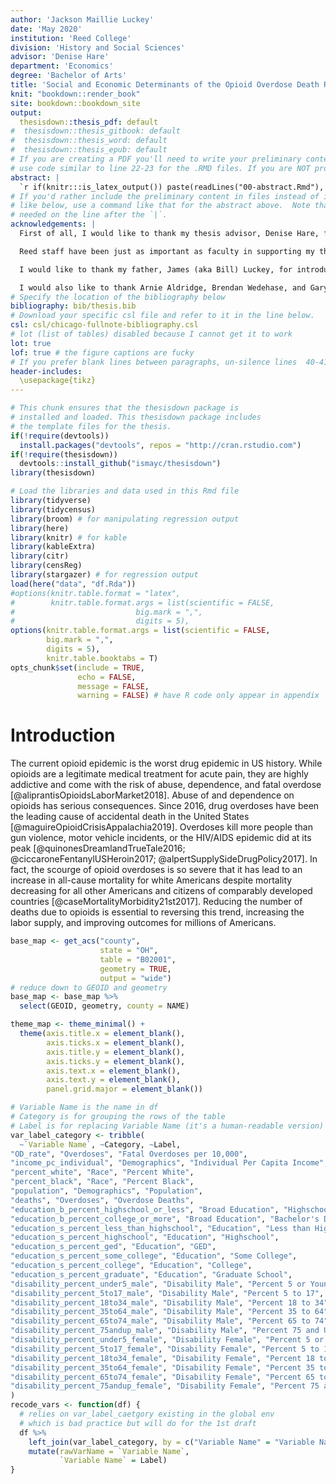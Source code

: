 ```yaml
---
author: 'Jackson Maillie Luckey'
date: 'May 2020'
institution: 'Reed College'
division: 'History and Social Sciences'
advisor: 'Denise Hare'
department: 'Economics'
degree: 'Bachelor of Arts'
title: 'Social and Economic Determinants of the Opioid Overdose Death Rate in Ohio'
knit: "bookdown::render_book"
site: bookdown::bookdown_site
output: 
  thesisdown::thesis_pdf: default
#  thesisdown::thesis_gitbook: default
#  thesisdown::thesis_word: default
#  thesisdown::thesis_epub: default
# If you are creating a PDF you'll need to write your preliminary content (e.g., abstract, acknowledgements) here or
# use code similar to line 22-23 for the .RMD files. If you are NOT producing a PDF, you can delete or silence lines 21-32 in this YAML header.
abstract: |
  `r if(knitr:::is_latex_output()) paste(readLines("00-abstract.Rmd"), collapse = '\n  ')`
# If you'd rather include the preliminary content in files instead of inline
# like below, use a command like that for the abstract above.  Note that a tab is 
# needed on the line after the `|`.
acknowledgements: |
  First of all, I would like to thank my thesis advisor, Denise Hare, for supporting me throughout the thesis process. I would also like to thank Nick Wilson for being my first reader, giving me invaluable feedback throughout the thesis project, and for teaching me health economics.

  Reed staff have been just as important as faculty in supporting my thesis. In particular, I would like to thank Kristin Bott and Mahria Lebow. I learned the R skills that provided the backbone of this thesis primarily through working for Kristin in Reed's mLab. Furthermore, she has connected me with resources at Reed as I ran into issues working through my thesis. Reed's data services librarian, Mahria Lebow, helped me navigate census data and saved me countless hours of futile struggling with the census API. Without their help, I would likely still be trying to gather my data.

  I would like to thank my father, James (aka Bill) Luckey, for introducing me to public health policy and the study of addiction. Without his influence in my life, I would not have gone down this path.

  I would also like to thank Arnie Aldridge, Brendan Wedehase, and Gary Zarkin for their invaluable role in my thesis. Without their guidance during my internship at RTI, I would have never developed the technical skills nor background knowledge that was necessary for producing this document.
# Specify the location of the bibliography below
bibliography: bib/thesis.bib
# Download your specific csl file and refer to it in the line below.
csl: csl/chicago-fullnote-bibliography.csl
# lot (list of tables) disabled because I cannot get it to work
lot: true
lof: true # the figure captions are fucky
# If you prefer blank lines between paragraphs, un-silence lines  40-41 (this requires package tikz)
header-includes:
  \usepackage{tikz}
---
```


```r
# This chunk ensures that the thesisdown package is
# installed and loaded. This thesisdown package includes
# the template files for the thesis.
if(!require(devtools))
  install.packages("devtools", repos = "http://cran.rstudio.com")
if(!require(thesisdown))
  devtools::install_github("ismayc/thesisdown")
library(thesisdown)
```

```r
# Load the libraries and data used in this Rmd file
library(tidyverse)
library(tidycensus)
library(broom) # for manipulating regression output
library(here)
library(knitr) # for kable
library(kableExtra)
library(citr)
library(censReg)
library(stargazer) # for regression output
load(here("data", "df.Rda"))
#options(knitr.table.format = "latex",
#        knitr.table.format.args = list(scientific = FALSE,
#                           big.mark = ",",
#                           digits = 5),
options(knitr.table.format.args = list(scientific = FALSE,
        big.mark = ",",
        digits = 5),
        knitr.table.booktabs = T)
opts_chunk$set(include = TRUE,
               echo = FALSE,
               message = FALSE,
               warning = FALSE) # have R code only appear in appendix
```

# Introduction {.unnumbered}

The current opioid epidemic is the worst drug epidemic in US history. While opioids are a legitimate medical treatment for acute pain, they are highly addictive and come with the risk of abuse, dependence, and fatal overdose [@aliprantisOpioidsLaborMarket2018]. Abuse of and dependence on opioids has serious consequences. Since 2016, drug overdoses have been the leading cause of accidental death in the United States [@maguireOpioidCrisisAppalachia2019]. Overdoses kill more people than gun violence, motor vehicle incidents, or the HIV/AIDS epidemic did at its peak [@quinonesDreamlandTrueTale2016; @ciccaroneFentanylUSHeroin2017; @alpertSupplySideDrugPolicy2017]. In fact, the scourge of opioid overdoses is so severe that it has lead to an increase in all-cause mortality for white Americans despite mortality decreasing for all other Americans and citizens of comparably developed countries [@caseMortalityMorbidity21st2017]. Reducing the number of deaths due to opioids is essential to reversing this trend, increasing the labor supply, and improving outcomes for millions of Americans.

```r
base_map <- get_acs("county",
                    state = "OH",
                    table = "B02001",
                    geometry = TRUE,
                    output = "wide")
# reduce down to GEOID and geometry
base_map <- base_map %>%
  select(GEOID, geometry, county = NAME)
```

```r
theme_map <- theme_minimal() +
  theme(axis.title.x = element_blank(),
        axis.ticks.x = element_blank(),
        axis.title.y = element_blank(),
        axis.ticks.y = element_blank(),
        axis.text.x = element_blank(),
        axis.text.y = element_blank(),
        panel.grid.major = element_blank())
```

```r
# Variable Name is the name in df
# Category is for grouping the rows of the table
# Label is for replacing Variable Name (it's a human-readable version)
var_label_category <- tribble(
  ~`Variable Name`, ~Category, ~Label,
"OD_rate", "Overdoses", "Fatal Overdoses per 10,000",
"income_pc_individual", "Demographics", "Individual Per Capita Income",
"percent_white", "Race", "Percent White",
"percent_black", "Race", "Percent Black",
"population", "Demographics", "Population",
"deaths", "Overdoses", "Overdose Deaths",
"education_b_percent_highschool_or_less", "Broad Education", "Highschool or Less",
"education_b_percent_college_or_more", "Broad Education", "Bachelor's Degree or More",
"education_s_percent_less_than_highschool", "Education", "Less than Highschool",
"education_s_percent_highschool", "Education", "Highschool",
"education_s_percent_ged", "Education", "GED",
"education_s_percent_some_college", "Education", "Some College",
"education_s_percent_college", "Education", "College",
"education_s_percent_graduate", "Education", "Graduate School",
"disability_percent_under5_male", "Disability Male", "Percent 5 or Younger",
"disability_percent_5to17_male", "Disability Male", "Percent 5 to 17",
"disability_percent_18to34_male", "Disability Male", "Percent 18 to 34",
"disability_percent_35to64_male", "Disability Male", "Percent 35 to 64",
"disability_percent_65to74_male", "Disability Male", "Percent 65 to 74",
"disability_percent_75andup_male", "Disability Male", "Percent 75 and Up",
"disability_percent_under5_female", "Disability Female", "Percent 5 or Younger",
"disability_percent_5to17_female", "Disability Female", "Percent 5 to 17",
"disability_percent_18to34_female", "Disability Female", "Percent 18 to 34",
"disability_percent_35to64_female", "Disability Female", "Percent 35 to 64",
"disability_percent_65to74_female", "Disability Female", "Percent 65 to 74",
"disability_percent_75andup_female", "Disability Female", "Percent 75 and Up",
)
recode_vars <- function(df) {
  # relies on var_label_caetgory existing in the global env
  # which is bad practice but will do for the 1st draft
  df %>%
    left_join(var_label_category, by = c("Variable Name" = "Variable Name")) %>%
    mutate(rawVarName = `Variable Name`,
           `Variable Name` = Label)
}
```